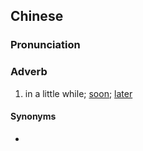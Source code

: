 {{also|阵间}}
==Chinese==
{{zh-forms|s=阵间}}

===Pronunciation===
{{zh-pron
|c=zan6 gaan1
|ca=zh-yue-陣間.ogg
|cat=adv
}}

===Adverb===
{{zh-adv}}

# {{lb|zh|Cantonese}} in a little while; [[soon]]; [[later]]
#: {{zh-x|陣間 再 傾 過 啊。|Let's talk again '''later'''.|C}}

====Synonyms====
* {{zh-l|一陣間}}